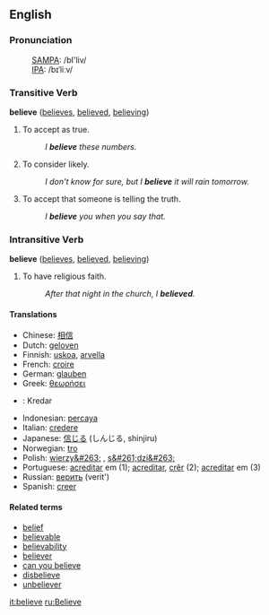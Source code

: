 ==English==

===Pronunciation===
: [[SAMPA]]: /bI'liv/
: [[IPA]]: /bɪˈliːv/

===Transitive Verb===
'''believe'''  ([[believes]], [[believed]], [[believing]])
# To accept as true.
#: ''I '''believe''' these numbers.''
# To consider likely.
#: ''I don't know for sure, but I '''believe''' it will rain tomorrow.''
# To accept that someone is telling the truth.
#: ''I '''believe''' you when you say that.''

===Intransitive Verb===
'''believe'''  ([[believes]], [[believed]], [[believing]])
# To have religious faith.
#: ''After that night in the church, I '''believed'''.''

====Translations====
*Chinese: [[相信]]
*Dutch: [[geloven]]
*Finnish: [[uskoa]], [[arvella]]
*French: [[croire]]
*German: [[glauben]]
*Greek: [[θεωρήσει]]
*{{io}}: Kredar
*Indonesian: [[percaya]]
*Italian: [[credere]]
*Japanese: [[信じる]] (しんじる, shinjiru)
*Norwegian: [[tro]]
*Polish: [[wierzy&#263;]] , [[s&#261;dzi&#263;]]
*Portuguese: [[acreditar]] em (1); [[acreditar]], [[crêr]] (2); [[acreditar]] em (3)
*Russian: [[верить]] (verit')
*Spanish: [[creer]]

====Related terms====
*[[belief]]
*[[believable]]
*[[believability]]
*[[believer]]
*[[can you believe]]
*[[disbelieve]]
*[[unbeliever]]

[[it:believe]]
[[ru:Believe]]